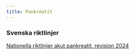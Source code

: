 ```yaml
---
title: Pankreatit
---
```

### Svenska riktlinjer

[Nationella riktlinjer akut pankreatit, revision 2024](https://svenskgastroenterologi.se/wp-content/uploads/2023/01/nationella_riktlinjer_akut_pankreatit_revision_2024.pdf)